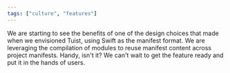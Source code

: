 ```yaml
---
tags: ["culture", "features"]
---
```


We are starting to see the benefits of one of the design choices that made when we envisioned Tuist, using Swift as the manifest format. We are leveraging the compilation of modules to reuse manifest content across project manifests. Handy, isn't it? We can't wait to get the feature ready and put it in the hands of users.